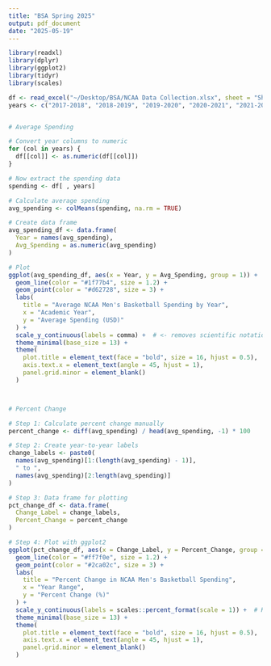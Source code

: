 ```yaml
---
title: "BSA Spring 2025"
output: pdf_document
date: "2025-05-19"
---
```


```r
library(readxl)
library(dplyr)
library(ggplot2)
library(tidyr)
library(scales)

df <- read_excel("~/Desktop/BSA/NCAA Data Collection.xlsx", sheet = "Sheet1")
years <- c("2017-2018", "2018-2019", "2019-2020", "2020-2021", "2021-2022", "2022-2023", "2023-2024")


# Average Spending

# Convert year columns to numeric
for (col in years) {
  df[[col]] <- as.numeric(df[[col]])
}

# Now extract the spending data
spending <- df[ , years]

# Calculate average spending
avg_spending <- colMeans(spending, na.rm = TRUE)

# Create data frame
avg_spending_df <- data.frame(
  Year = names(avg_spending),
  Avg_Spending = as.numeric(avg_spending)
)

# Plot
ggplot(avg_spending_df, aes(x = Year, y = Avg_Spending, group = 1)) +
  geom_line(color = "#1f77b4", size = 1.2) +
  geom_point(color = "#d62728", size = 3) +
  labs(
    title = "Average NCAA Men's Basketball Spending by Year",
    x = "Academic Year",
    y = "Average Spending (USD)"
  ) +
  scale_y_continuous(labels = comma) +  # <- removes scientific notation
  theme_minimal(base_size = 13) +
  theme(
    plot.title = element_text(face = "bold", size = 16, hjust = 0.5),
    axis.text.x = element_text(angle = 45, hjust = 1),
    panel.grid.minor = element_blank()
  )




```


```r
# Percent Change

# Step 1: Calculate percent change manually
percent_change <- diff(avg_spending) / head(avg_spending, -1) * 100

# Step 2: Create year-to-year labels
change_labels <- paste0(
  names(avg_spending)[1:(length(avg_spending) - 1)],
  " to ",
  names(avg_spending)[2:length(avg_spending)]
)

# Step 3: Data frame for plotting
pct_change_df <- data.frame(
  Change_Label = change_labels,
  Percent_Change = percent_change
)

# Step 4: Plot with ggplot2
ggplot(pct_change_df, aes(x = Change_Label, y = Percent_Change, group = 1)) +
  geom_line(color = "#ff7f0e", size = 1.2) +
  geom_point(color = "#2ca02c", size = 3) +
  labs(
    title = "Percent Change in NCAA Men's Basketball Spending",
    x = "Year Range",
    y = "Percent Change (%)"
  ) +
  scale_y_continuous(labels = scales::percent_format(scale = 1)) +  # Keep raw percent
  theme_minimal(base_size = 13) +
  theme(
    plot.title = element_text(face = "bold", size = 16, hjust = 0.5),
    axis.text.x = element_text(angle = 45, hjust = 1),
    panel.grid.minor = element_blank()
  )


```





